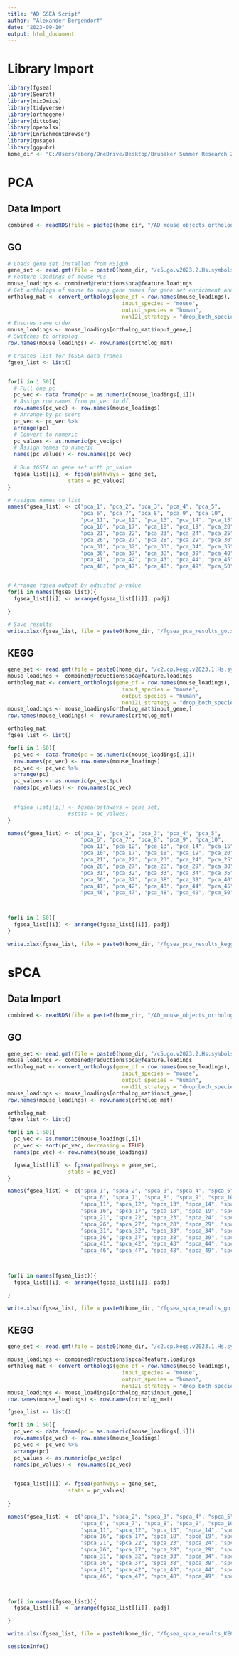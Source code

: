 ---
title: "AD GSEA Script"
author: "Alexander Bergendorf"
date: "2023-09-10"
output: html_document
---

# Library Import
```{r}
library(fgsea)
library(Seurat)
library(mixOmics)
library(tidyverse)
library(orthogene)
library(dittoSeq)
library(openxlsx)
library(EnrichmentBrowser)
library(qusage)
library(ggpubr)
home_dir <- "C:/Users/aberg/OneDrive/Desktop/Brubaker Summer Research 2023"
```


# PCA
## Data Import
```{r}
combined <- readRDS(file = paste0(home_dir, "/AD_mouse_objects_ortholog/mouse_pca_loadings.RData"))
```

## GO
```{r}
# Loads gene set installed from MSigDb
gene_set <- read.gmt(file = paste0(home_dir, "/c5.go.v2023.2.Hs.symbols.gmt"))
# Feature loadings of mouse PCs
mouse_loadings <- combined@reductions$pca@feature.loadings
# Get orthologs of mouse to swap gene names for gene set enrichment analysis
ortholog_mat <- convert_orthologs(gene_df = row.names(mouse_loadings),
                                    input_species = "mouse",
                                    output_species = "human",
                                    non121_strategy = "drop_both_species")
# Ensures same order
mouse_loadings <- mouse_loadings[ortholog_mat$input_gene,]
# Switches to ortholog
row.names(mouse_loadings) <- row.names(ortholog_mat)

# Creates list for fGSEA data frames
fgsea_list <- list()


for(i in 1:50){
  # Pull one pc
  pc_vec <- data.frame(pc = as.numeric(mouse_loadings[,i]))
  # Assign row names from pc_vec to df
  row.names(pc_vec) <- row.names(mouse_loadings)
  # Arrange by pc score
  pc_vec <- pc_vec %>%
  arrange(pc)
  # Convert to numeric
  pc_values <- as.numeric(pc_vec$pc)
  # Assign names to numeric
  names(pc_values) <- row.names(pc_vec)
    
  # Run fGSEA on gene set with pc_value
  fgsea_list[[i]] <- fgsea(pathways = gene_set,
                   stats = pc_values)
}
```

```{r}
# Assigns names to list
names(fgsea_list) <- c("pca_1", "pca_2", "pca_3", "pca_4", "pca_5",
                       "pca_6", "pca_7", "pca_8", "pca_9", "pca_10",
                       "pca_11", "pca_12", "pca_13", "pca_14", "pca_15",
                       "pca_16", "pca_17", "pca_18", "pca_19", "pca_20",
                       "pca_21", "pca_22", "pca_23", "pca_24", "pca_25",
                       "pca_26", "pca_27", "pca_28", "pca_29", "pca_30",
                       "pca_31", "pca_32", "pca_33", "pca_34", "pca_35",
                       "pca_36", "pca_37", "pca_38", "pca_39", "pca_40",
                       "pca_41", "pca_42", "pca_43", "pca_44", "pca_45",
                       "pca_46", "pca_47", "pca_48", "pca_49", "pca_50")


# Arrange fgsea output by adjusted p-value
for(i in names(fgsea_list)){ 
  fgsea_list[[i]] <- arrange(fgsea_list[[i]], padj)

} 

# Save results
write.xlsx(fgsea_list, file = paste0(home_dir, "/fgsea_pca_results_go.xlsx"))
```


## KEGG
```{r}
gene_set <- read.gmt(file = paste0(home_dir, "/c2.cp.kegg.v2023.1.Hs.symbols.gmt"))
mouse_loadings <- combined@reductions$pca@feature.loadings
ortholog_mat <- convert_orthologs(gene_df = row.names(mouse_loadings),
                                    input_species = "mouse",
                                    output_species = "human",
                                    non121_strategy = "drop_both_species")
mouse_loadings <- mouse_loadings[ortholog_mat$input_gene,]
row.names(mouse_loadings) <- row.names(ortholog_mat)

ortholog_mat
fgsea_list <- list()

for(i in 1:50){
  pc_vec <- data.frame(pc = as.numeric(mouse_loadings[,i]))
  row.names(pc_vec) <- row.names(mouse_loadings)
  pc_vec <- pc_vec %>%
  arrange(pc)
  pc_values <- as.numeric(pc_vec$pc)
  names(pc_values) <- row.names(pc_vec)
    

  #fgsea_list[[i]] <- fgsea(pathways = gene_set,
                   #stats = pc_values)
}
```


```{r}
names(fgsea_list) <- c("pca_1", "pca_2", "pca_3", "pca_4", "pca_5",
                       "pca_6", "pca_7", "pca_8", "pca_9", "pca_10",
                       "pca_11", "pca_12", "pca_13", "pca_14", "pca_15",
                       "pca_16", "pca_17", "pca_18", "pca_19", "pca_20",
                       "pca_21", "pca_22", "pca_23", "pca_24", "pca_25",
                       "pca_26", "pca_27", "pca_28", "pca_29", "pca_30",
                       "pca_31", "pca_32", "pca_33", "pca_34", "pca_35",
                       "pca_36", "pca_37", "pca_38", "pca_39", "pca_40",
                       "pca_41", "pca_42", "pca_43", "pca_44", "pca_45",
                       "pca_46", "pca_47", "pca_48", "pca_49", "pca_50")



for(i in 1:50){ 
  fgsea_list[[i]] <- arrange(fgsea_list[[i]], padj)
} 

write.xlsx(fgsea_list, file = paste0(home_dir, "/fgsea_pca_results_kegg.xlsx"))
```


# sPCA
## Data Import
```{r}
combined <- readRDS(file = paste0(home_dir, "/AD_mouse_objects_ortholog/mouse_spca_loadings.RData"))
```

## GO
```{r}
gene_set <- read.gmt(file = paste0(home_dir, "/c5.go.v2023.2.Hs.symbols.gmt"))
mouse_loadings <- combined@reductions$pca@feature.loadings
ortholog_mat <- convert_orthologs(gene_df = row.names(mouse_loadings),
                                    input_species = "mouse",
                                    output_species = "human",
                                    non121_strategy = "drop_both_species")
mouse_loadings <- mouse_loadings[ortholog_mat$input_gene,]
row.names(mouse_loadings) <- row.names(ortholog_mat)

ortholog_mat
fgsea_list <- list()

for(i in 1:50){
  pc_vec <- as.numeric(mouse_loadings[,i])
  pc_vec <- sort(pc_vec, decreasing = TRUE)
  names(pc_vec) <- row.names(mouse_loadings)

  fgsea_list[[i]] <- fgsea(pathways = gene_set,
                   stats = pc_vec)
}
```

```{r}
names(fgsea_list) <- c("spca_1", "spca_2", "spca_3", "spca_4", "spca_5",
                       "spca_6", "spca_7", "spca_8", "spca_9", "spca_10",
                       "spca_11", "spca_12", "spca_13", "spca_14", "spca_15",
                       "spca_16", "spca_17", "spca_18", "spca_19", "spca_20",
                       "spca_21", "spca_22", "spca_23", "spca_24", "spca_25",
                       "spca_26", "spca_27", "spca_28", "spca_29", "spca_30",
                       "spca_31", "spca_32", "spca_33", "spca_34", "spca_35",
                       "spca_36", "spca_37", "spca_38", "spca_39", "spca_40",
                       "spca_41", "spca_42", "spca_43", "spca_44", "spca_45",
                       "spca_46", "spca_47", "spca_48", "spca_49", "spca_50")



for(i in names(fgsea_list)){ 
  fgsea_list[[i]] <- arrange(fgsea_list[[i]], padj)

} 

write.xlsx(fgsea_list, file = paste0(home_dir, "/fgsea_spca_results_go.xlsx"))
```




## KEGG
```{r}
gene_set <- read.gmt(file = paste0(home_dir, "/c2.cp.kegg.v2023.1.Hs.symbols.gmt"))

mouse_loadings <- combined@reductions$spca@feature.loadings
ortholog_mat <- convert_orthologs(gene_df = row.names(mouse_loadings),
                                    input_species = "mouse",
                                    output_species = "human",
                                    non121_strategy = "drop_both_species")
mouse_loadings <- mouse_loadings[ortholog_mat$input_gene,]
row.names(mouse_loadings) <- row.names(ortholog_mat)

fgsea_list <- list()

for(i in 1:50){
  pc_vec <- data.frame(pc = as.numeric(mouse_loadings[,i]))
  row.names(pc_vec) <- row.names(mouse_loadings)
  pc_vec <- pc_vec %>%
  arrange(pc)
  pc_values <- as.numeric(pc_vec$pc)
  names(pc_values) <- row.names(pc_vec)
    

  fgsea_list[[i]] <- fgsea(pathways = gene_set,
                   stats = pc_values)
  
}

```

```{r}
names(fgsea_list) <- c("spca_1", "spca_2", "spca_3", "spca_4", "spca_5",
                       "spca_6", "spca_7", "spca_8", "spca_9", "spca_10",
                       "spca_11", "spca_12", "spca_13", "spca_14", "spca_15",
                       "spca_16", "spca_17", "spca_18", "spca_19", "spca_20",
                       "spca_21", "spca_22", "spca_23", "spca_24", "spca_25",
                       "spca_26", "spca_27", "spca_28", "spca_29", "spca_30",
                       "spca_31", "spca_32", "spca_33", "spca_34", "spca_35",
                       "spca_36", "spca_37", "spca_38", "spca_39", "spca_40",
                       "spca_41", "spca_42", "spca_43", "spca_44", "spca_45",
                       "spca_46", "spca_47", "spca_48", "spca_49", "spca_50")



for(i in names(fgsea_list)){ 
  fgsea_list[[i]] <- arrange(fgsea_list[[i]], padj)

} 

write.xlsx(fgsea_list, file = paste0(home_dir, "/fgsea_spca_results_KEGG.xlsx"))
```


```{r}
sessionInfo()
```

